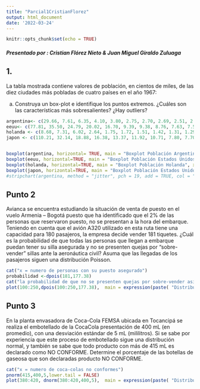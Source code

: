 ```yaml
---
title: "Parcial1CristianFlorez"
output: html_document
date: '2022-03-24'
---
```


```r
knitr::opts_chunk$set(echo = TRUE)
```

##### Presentado por : Cristian Flórez Nieto & Juan Miguel Giraldo Zuluaga
## 1. 
La tabla mostrada contiene valores de población, en cientos de miles, de las diez ciudades más
pobladas de cuatro países en el año 1967:

a) Construya un box-plot e identifique los puntos extremos. ¿Cuáles son las características más
sobresalientes? ¿Hay outliers?

```r
argentina<- c(29.66, 7.61, 6.35, 4.10, 3.80, 2.75, 2.70, 2.69, 2.51, 2.44) 
eeuu<- c(77.81, 35.50, 24.79, 20.02, 16.70, 9.39, 9.38, 8.76, 7.63, 7.50)
holanda <- c(8.68, 7.31, 6.02, 2.64, 1.75, 1.72, 1.51, 1.42, 1.31, 1.29)
japon <- c(110.21, 32.14, 18.88, 16.38, 13.37, 11.92, 10.71, 7.80, 7.70, 7.00)


boxplot(argentina, horizontal= TRUE, main = "Boxplot Población Argentina", xlab= "Población Cientos de miles", outpch = 23, outcex = 2, outcol=2, outbug=4)
boxplot(eeuu, horizontal=TRUE, main = "Boxplot Población Estados Unidos", xlab= "Población Cientos de miles", outpch = 23, outcex = 2, outcol=2, outbug=4)
boxplot(holanda, horizontal=TRUE, main = "Boxplot Población Holanda", xlab= "Población Cientos de miles", outpch = 23, outcex = 2, outcol=2, outbug=4 )
boxplot(japon, horizontal=TRUE, main = "Boxplot Población Estados Unidos", xlab= "Población Cientos de miles", outpch = 23, outcex = 2, outcol=2, outbug=4)
#stripchart(argentina, method = "jitter", pch = 19, add = TRUE, col = "blue",  main = "Boxplot Población Argentina", xlab= "Población Cientos de miles")
```

## Punto 2
Avianca se encuentra estudiando la situación de venta de puesto en el vuelo Armenia – Bogotá puesto que ha identificado que el 2% de las personas que reservaron puesto, no se presentan a la hora del embarque. Teniendo en cuenta que el avión A320 utilizado en esta ruta tiene una capacidad para 180 pasajeros, la empresa decide vender 181 tiquetes. ¿Cuál es la probabilidad de que todas las personas que llegan a embarque puedan tener su silla asegurada y no se presenten quejas por “sobre-vender” sillas ante la aeronáutica civil? Asuma que las llegadas de los pasajeros siguen una distribución Poisson.


```r
cat("x = numero de personas con su puesto asegurado")
probabilidad <-dpois(181,177.38)
cat("la probabilidad de que no se presenten quejas por sobre-vender asientos es de: ", 1-probabilidad)
plot(100:250,dpois(100:250,177.38),  main = expression(paste( "Distribución de Poisson para un vuelo Armenia-Bogota ", lambda,"=177.38")), xlab = "Numero de personas que van al vuelo", ylab = "Probabilidad" )
```

## Punto 3 
En la planta envasadora de Coca-Cola FEMSA ubicada en Tocancipá se realiza el embotellado de la CocaCola presentación de 400 mL (en promedio), con una desviación estándar de 5 mL (mililitros). Si se sabe por experiencia que este proceso de embotellado sigue una distribución normal, y también se sabe que todo producto con más de 415 mL es declarado como NO CONFORME. Determine el porcentaje de las botellas de gaseosa que son declaradas producto NO CONFORME.

```r

cat("x = numero de coca-colas no conformes")
pnorm(415,400,5,lower.tail = FALSE)
plot(380:420, dnorm(380:420,400,5),  main = expression(paste( "Distribución normal para embotellado de cocacola : ", mu ,"= 400, ", sigma,"=5")), xlab = "Cantidad de contenido en ml de las botellas de cocacola", ylab = "Probabilidad")
```

